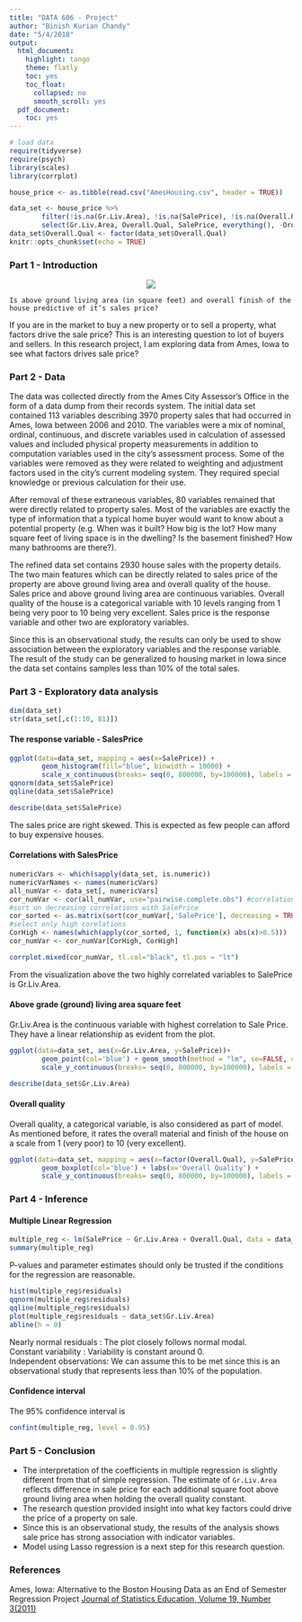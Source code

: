 ```yaml
---
title: "DATA 606 - Project"
author: "Binish Kurian Chandy"
date: "5/4/2018"
output:
  html_document:
    highlight: tango
    theme: flatly
    toc: yes
    toc_float:
      collapsed: no
      smooth_scroll: yes
  pdf_document:
    toc: yes
---
```


```r
# load data
require(tidyverse)
require(psych)
library(scales)
library(corrplot)

house_price <- as.tibble(read.csv("AmesHousing.csv", header = TRUE))

data_set <- house_price %>%
        filter(!is.na(Gr.Liv.Area), !is.na(SalePrice), !is.na(Overall.Qual)) %>%
        select(Gr.Liv.Area, Overall.Qual, SalePrice, everything(), -Order)
data_set$Overall.Qual <- factor(data_set$Overall.Qual)
knitr::opts_chunk$set(echo = TRUE)
```

### Part 1 - Introduction
<center><img src="http://moziru.com/images/hosue-clipart-sold-1.png"></center>
```
Is above ground living area (in square feet) and overall finish of the house predictive of it’s sales price?
```
If you are in the market to buy a new property or to sell a property, what factors
drive the sale price? This is an interesting question to lot of buyers and sellers.
In this research project, I am exploring data from Ames, Iowa to see what factors
drives sale price?

### Part 2 - Data
The data was collected directly from the Ames City Assessor’s Office in the form of a data dump from their
records system. The initial data set contained 113 variables describing 3970 property sales that
had occurred in Ames, Iowa between 2006 and 2010. The variables were a mix of nominal,
ordinal, continuous, and discrete variables used in calculation of assessed values and included
physical property measurements in addition to computation variables used in the city’s
assessment process. Some of the variables were removed as they were related to weighting and 
adjustment factors used in the city’s current modeling system. They required special knowledge 
or previous calculation for their use. 

After removal of these extraneous variables, 80 variables remained that were directly related to
property sales.  Most of the variables are exactly the type of information that a typical 
home buyer would want to know about a potential property  (e.g. When was it built? How big is the lot? 
How many square feet of living space is in the dwelling? Is the basement finished? How many bathrooms are
there?). 

The refined data set contains 2930 house sales with the property details. The two main features
which can be directly related to sales price of the property are above ground living
area and overall quality of the house. Sales price and above ground living area are continuous variables.
Overall quality of the house is a categorical variable with 10 levels ranging from
1 being very poor to 10 being very excellent. Sales price is the response variable and other two 
are exploratory variables.

Since this is an observational study, the results can only be used to show association between 
the exploratory variables and the response variable. The result of the study can be 
generalized to housing market in Iowa since the data set contains samples less than
10% of the total sales.


### Part 3 - Exploratory data analysis
```r
dim(data_set)
str(data_set[,c(1:10, 81)])
```

#### The response variable - SalesPrice
```r
ggplot(data=data_set, mapping = aes(x=SalePrice)) +
        geom_histogram(fill="blue", binwidth = 10000) +
        scale_x_continuous(breaks= seq(0, 800000, by=100000), labels = comma)
qqnorm(data_set$SalePrice)
qqline(data_set$SalePrice)

describe(data_set$SalePrice)
```  
The sales price are right skewed. This is expected as few people can afford to buy
expensive houses.  

#### Correlations with SalesPrice
```r
numericVars <- which(sapply(data_set, is.numeric))
numericVarNames <- names(numericVars)
all_numVar <- data_set[, numericVars]
cor_numVar <- cor(all_numVar, use="pairwise.complete.obs") #correlations of all numeric variables
#sort on decreasing correlations with SalePrice
cor_sorted <- as.matrix(sort(cor_numVar[,'SalePrice'], decreasing = TRUE))
#select only high corelations
CorHigh <- names(which(apply(cor_sorted, 1, function(x) abs(x)>0.5)))
cor_numVar <- cor_numVar[CorHigh, CorHigh]

corrplot.mixed(cor_numVar, tl.col="black", tl.pos = "lt")
```  
From the visualization above the two highly correlated variables to SalePrice is
Gr.Liv.Area.  

#### Above grade (ground) living area square feet
Gr.Liv.Area is the continuous variable with highest correlation to Sale Price.
They have a linear relationship as evident from the plot.
```r
ggplot(data=data_set, aes(x=Gr.Liv.Area, y=SalePrice))+
        geom_point(col='blue') + geom_smooth(method = "lm", se=FALSE, color="black", aes(group=1)) +
        scale_y_continuous(breaks= seq(0, 800000, by=100000), labels = comma)

describe(data_set$Gr.Liv.Area)
```

#### Overall quality
Overall quality, a categorical variable, is also considered as part of model. 
As mentioned before, it rates the overall material and finish of the house on a 
scale from 1 (very poor) to 10 (very excellent).
```r
ggplot(data=data_set, mapping = aes(x=factor(Overall.Qual), y=SalePrice))+
        geom_boxplot(col='blue') + labs(x='Overall Quality') +
        scale_y_continuous(breaks= seq(0, 800000, by=100000), labels = comma)
```

### Part 4 - Inference
#### Multiple Linear Regression
```r
multiple_reg <- lm(SalePrice ~ Gr.Liv.Area + Overall.Qual, data = data_set)
summary(multiple_reg)
```
P-values and parameter estimates should only be trusted if the conditions for the regression are reasonable. 
```r
hist(multiple_reg$residuals)
qqnorm(multiple_reg$residuals)
qqline(multiple_reg$residuals)
plot(multiple_reg$residuals ~ data_set$Gr.Liv.Area)
abline(h = 0)
```   

Nearly normal residuals : The plot closely follows normal modal.  
Constant variability : Variability is constant around 0.  
Independent observations: We can assume this to be met since this is an
observational study that represents less than 10% of the population.  

#### Confidence interval
The 95% confidence interval is
```r
confint(multiple_reg, level = 0.95)
```

### Part 5 - Conclusion
* The interpretation of the coefficients in multiple regression is slightly different 
from that of simple regression. The estimate of `Gr.Liv.Area` reflects difference
in sale price for each additional square foot above ground living area when holding
the overall quality constant.   
* The research question provided insight into what key factors could drive the price of a
  property on sale.  
* Since this is an observational study, the results of the analysis shows sale price has
  strong association with indicator variables. 
* Model using Lasso regression is a next step for this research question.  

### References
Ames, Iowa: Alternative to the Boston Housing Data as an End of Semester Regression Project
[Journal of Statistics Education, Volume 19, Number 3(2011)](http://ww2.amstat.org/publications/jse/v19n3/decock.pdf)